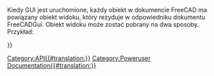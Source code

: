 <languages/>
{{VeryImportantMessage|''(Październik 2019)'' Nie edytuj tych stron. Informacje są niekompletne i nieaktualne. Najnowsze API można znaleźć w [https://www.freecadweb.org/api automatycznie generowana dokumentacja API], lub wygenerować dokumentację samodzielnie, śledząc dokument [[Source documentation/pl|Dokumentacja źródłowa]].}}

Kiedy GUI jest uruchomione, każdy obiekt w dokumencie FreeCAD ma powiązany obiekt widoku, który rezyduje w odpowiedniku dokumentu FreeCADGui. Obiekt widoku może zostać pobrany na dwa sposoby. Przykład:
{{Code|code=
myViewObj = FreeCAD.ActiveDocument.myObjectName.ViewObject
myViewObj = FreeCADGui.ActiveDocument.myObjectName
print myViewObj.IV
}}

{{APIProperty|Annotation|węzeł anotacji obiektu ViewObject.}}
{{APIProperty|BoundingBox|ramka otaczająca.}}
{{APIProperty|Content|reprezentacja XML właściwości obiektu ViewObject.}}
{{APIProperty|DisplayMode|aktualny tryb wyświetlania.}}
{{APIProperty|IV|reprezentacja obiektu ViewObject w programie Inventor.}}
{{APIProperty|Object|powiązany obiekt dokumentu FreeCAD obiektu ViewObject.}}
{{APIProperty|PropertiesList|lista własciwości obiektu ViewObject.}}
{{APIProperty|RootNode|węzeł Inventor obiektu ViewObject ''(obiekt pivy.coin)''.}}
{{APIProperty|Selectable|zwraca wartość {{True}} jeśli obiekt jest dostępny do wyboru.}}
{{APIProperty|Type|typ obiektu ViewObject.}}
{{APIProperty|Visibility|wraca wartość {{True}} jesli obiekt viewObject jest widzialny.}}
{{APIFunction|getAllDerivedFrom| | |wszystkie wystąpienia tego obiektu.}}
{{APIFunction|getDocumentationOfProperty| | |łańcuch dokumentacji właściwości tej klasy.}}
{{APIFunction|getGroupOfProperty| | |nazwa grupy, do której należy dana właściwość w tej klasie. Właściwości posortowane w różnie nazwanych grupach dla wygody.}}
{{APIFunction|getPropertyByName| | |wartość określonej właściwości.}}
{{APIFunction|getTypeOfProperty| | |typ określonej właściwości. Może to być ''(Hidden, ReadOnly, Output)'' lub dowolna kombinacja.}}
{{APIFunction|hide| |Ukrywa obiekt.| }}
{{APIFunction|isDerivedFrom|string|Sprawdza czy ten obiekt jest pochodną podanego typu obiektu|Zwraca wartość {{True}} jeśli podany typ jest ojcem}}
{{APIFunction|isVisible| |Sprawdza, czy obiekt jest widzialny| boolean}}
{{APIFunction|listDisplayModes| |Wyświetla listę wszystkich trybów wyświetlania|lista}}
{{APIFunction|setTransformation|coin.SoTransform|Ustawia transformację na węźle Inventor.|}}
{{APIFunction|show| |Pokazuje obiekt, jeśli jest ukryty.|}}
{{APIFunction|toString| | |ciąg znaków reprezentujący węzeł Inventor.}}
{{APIFunction|update| |Aktualizuje reprezentację obiektu w widoku.| }}

{{Userdocnavi{{#translation:}}}}
[[Category:API{{#translation:}}]]
[[Category:Poweruser Documentation{{#translation:}}]]
{{clear}}